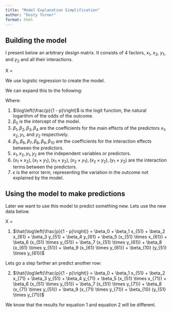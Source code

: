 ```yaml
---
title: "Model Explanation Simplification"
author: "Dusty Turner"
format: html
---
```


## Building the model

I present below an arbitrary design matrix.  It consists of 4 factors, $x_1$, $x_2$, $y_1$, and $y_2$ and all their interactions.

<!-- $$ -->
X =
\begin{equation}
\begin{array}{c|ccccccccccc}
\text{Frame} & \text{Intercept} & x_1 & x_2 & y_1 & y_2 & x_1 \times x_2 & x_1 \times y_1 & x_1 \times y_2 & x_2 \times y_1 & x_2 \times y_2 & y_1 \times y_2 \\
\hline
\text{Frame 1} & 1 & x_{11} & x_{21} & y_{11} & y_{21} & x_{11}x_{21} & x_{11}y_{11} & x_{11}y_{21} & x_{21}y_{11} & x_{21}y_{21} & y_{11}y_{21} \\
\text{Frame 2} & 1 & x_{12} & x_{22} & y_{12} & y_{22} & x_{12}x_{22} & x_{12}y_{12} & x_{12}y_{22} & x_{22}y_{12} & x_{22}y_{22} & y_{12}y_{22} \\
\vdots & \vdots & \vdots & \vdots & \vdots & \vdots & \vdots & \vdots & \vdots & \vdots & \vdots & \vdots \\
\text{Frame N} & 1 & x_{1N} & x_{2N} & y_{1N} & y_{2N} & x_{1N}x_{2N} & x_{1N}y_{1N} & x_{1N}y_{2N} & x_{2N}y_{1N} & x_{2N}y_{2N} & y_{1N}y_{2N} \\
\end{array}
\end{equation}

<!-- $$ -->


We use logistic regression to create the model.

<!-- $$ -->
\begin{equation}
\log\left(\frac{p}{1 - p}\right) = X\beta
\end{equation}
<!-- $$ -->


We can expand this to the following:

<!-- $$ -->
\begin{equation}
\log\left(\frac{p}{1 - p}\right) = \beta_0 + \beta_1 x_1 + \beta_2 x_2 + \beta_3 y_1 + \beta_4 y_2 + \beta_5 (x_1 \times x_2) + \beta_6 (x_1 \times y_1) + \beta_7 (x_1 \times y_2) + \beta_8 (x_2 \times y_1) + \beta_9 (x_2 \times y_2) + \beta_{10} (y_1 \times y_2)
\end{equation}

<!-- $$ -->


Where:

1) $\log\left(\frac{p}{1 - p}\right)$ is the logit function, the natural logarithm of the odds of the outcome.  
2) $\beta_0$ is the intercept of the model.  
3) $\beta_1, \beta_2, \beta_3, \beta_4$ are the coefficients for the main effects of the predictors $x_1, x_2, y_1$, and $y_2$ respectively.  
4) $\beta_5, \beta_6, \beta_7, \beta_8, \beta_9, \beta_{10}$ are the coefficients for the interaction effects between the predictors.  
5) $x_1, x_2, y_1, y_2$ are the independent variables or predictors.  
6) $(x_1 \times x_2), (x_1 \times y_1), (x_1 \times y_2), (x_2 \times y_1), (x_2 \times y_2), (y_1 \times y_2)$ are the interaction terms between the predictors.  
7) $\epsilon$ is the error term, representing the variation in the outcome not explained by the model.  

##  Using the model to make predictions

Later we want to use this model to predict something new.  Lets use the new data below.

<!-- $$ -->
X = 
\begin{equation}
\begin{array}{c|ccccccccccc}
\text{Frame} & \text{Intercept} & x_5 & x_6 & y_5 & y_6 & x_5 \times x_6 & x_5 \times y_5 & x_5 \times y_6 & x_6 \times y_5 & x_6 \times y_6 & y_5 \times y_6 \\
\hline
\text{Frame 1} & 1 & x_{51} & x_{61} & y_{51} & y_{61} & x_{51}x_{61} & x_{51}y_{51} & x_{51}y_{61} & x_{61}y_{51} & x_{61}y_{61} & y_{51}y_{61} \\
\end{array}
\end{equation}

1) $\hat{\log\left(\frac{p}{1 - p}\right)} = \beta_0 + \beta_1 x_{51} + \beta_2 x_{61} + \beta_3 y_{51} + \beta_4 y_{61} + \beta_5 (x_{51} \times x_{61}) + \beta_6 (x_{51} \times y_{51}) + \beta_7 (x_{51} \times y_{61}) + \beta_8 (x_{61} \times y_{51}) + \beta_9 (x_{61} \times y_{61}) + \beta_{10} (y_{51} \times y_{61})$

Lets go a step farther an predict another row:

2) $\hat{\log\left(\frac{p}{1 - p}\right)} = \beta_0 + \beta_1 x_{51} + \beta_2 x_{71} + \beta_3 y_{51} + \beta_4 y_{71} + \beta_5 (x_{51} \times x_{71}) + \beta_6 (x_{51} \times y_{51}) + \beta_7 (x_{51} \times y_{71}) + \beta_8 (x_{71} \times y_{51}) + \beta_9 (x_{71} \times y_{71}) + \beta_{10} (y_{51} \times y_{71})$

We know that the results for equation 1 and equation 2 will be different.

